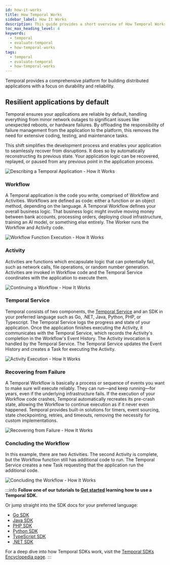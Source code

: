 ```yaml
---
id: how-it-works
title: How Temporal Works
sidebar_label: How It Works
description: This guide provides a short overview of How Temporal Works.
toc_max_heading_level: 4
keywords:
  - temporal
  - evaluate-temporal
  - how-temporal-works
tags:
  - temporal
  - evaluate-temporal
  - how-temporal-works
---
```


Temporal provides a comprehensive platform for building distributed applications with a focus on durability and reliability.

## Resilient applications by default

Temporal ensures your applications are reliable by default, handling everything from minor network outages to significant issues like unexpected reboots, or hardware failures.
By offloading the responsibility of failure management from the application to the platform, this removes the need for extensive coding, testing, and maintenance tasks.

This shift simplifies the development process and enables your application to seamlessly recover from disruptions.
It does so by automatically reconstructing its previous state.
Your application logic can be recovered, replayed, or paused from any previous point in the application process.

![Describing a Temporal Application - How It Works](/img/how-it-works/hiw-yourapplicationclient.png)

### Workflow

A Temporal application is the code you write, comprised of Workflow and Activities. Workflows are defined as code: either a function or an object method, depending on the language.
A Temporal Workflow defines your overall business logic. That business logic might involve moving money between bank accounts, processing orders, deploying cloud infrastructure, training an AI model, or something else entirely.
The Worker runs the Workflow and Activity code.

![Workflow Function Execution - How It Works](/img/how-it-works/hiw-workflowexecution.png)

### Activity

Activities are functions which encapsulate logic that can potentially fail, such as network calls, file operations, or random number generation.
Activities are invoked in Workflow code and the Temporal Service coordinates with the application to execute them.

![Continuing a Workflow - How It Works](/img/how-it-works/hiw-continuingtheworkflow.png)

### Temporal Service

Temporal consists of two components, the [Temporal Service](/evaluate/major-components#temporal-service) and an SDK in your preferred language such as Go, .NET, Java, Python, PHP, or Typescript.
The Temporal Service logs the progress and state of your application.
Once the application finishes executing the Activity, it communicates with the Temporal Service, which records the Activity's completion in the Workflow's Event History.
The Activity invocation is handled by the Temporal Service.
The Temporal Service updates the Event History and creates a Task for executing the Activity.

![Activity Execution - How It Works](/img/how-it-works/hiw-activityexecution.png)

### Recovering from Failure

A Temporal Workflow is basically a process or sequence of events you want to make sure will execute reliably.
They can run—and keep running—for years, even if the underlying infrastructure fails.
If the execution of your Workflow code crashes, Temporal automatically recreates its pre-crash state, allowing the Workflow to continue execution as if it never even happened.
Temporal provides built-in solutions for timers, event sourcing, state checkpointing, retries, and timeouts, removing the necessity for custom implementations.

![Recovering from Failure - How It Works](/img/how-it-works/hiw-recoveringfromfailure.png)

### Concluding the Workflow

In this example, there are two Activities. The second Activity is complete, but the Workflow function still has additional code to run.
The Temporal Service creates a new Task requesting that the application run the additional code.

![Concluding the Workflow - How It Works](/img/how-it-works/hiw-concludingtheworkflow.png)

:::info
**Follow one of our tutorials to [Get started](https://learn.temporal.io/getting_started/) learning how to use a Temporal SDK.**

Or jump straight into the SDK docs for your preferred language:

- [Go SDK](/develop/go)
- [Java SDK](/develop/java)
- [PHP SDK](/develop/php)
- [Python SDK](/develop/python)
- [TypeScript SDK](/develop/typescript)
- [.NET SDK](/develop/dotnet)

For a deep dive into how Temporal SDKs work, visit the [Temporal SDKs Encyclopedia page](/encyclopedia/temporal-sdks).
:::
